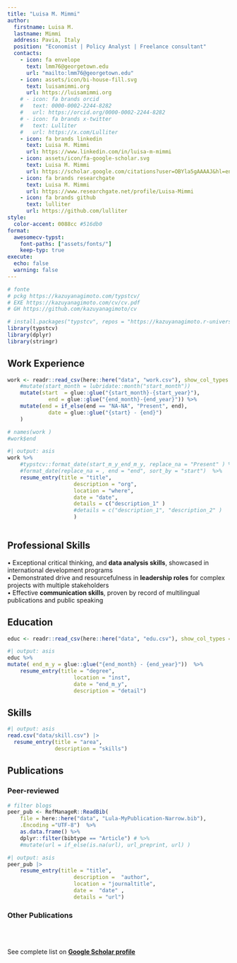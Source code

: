 ```yaml
---
title: "Luisa M. Mimmi"
author:
  firstname: Luisa M.
  lastname: Mimmi
  address: Pavia, Italy
  position: "Economist | Policy Analyst | Freelance consultant"
  contacts:
    - icon: fa envelope
      text: lmm76@georgetown.edu
      url: "mailto:lmm76@georgetown.edu"
    - icon: assets/icon/bi-house-fill.svg
      text: luisamimmi.org
      url: https://luisamimmi.org
    # - icon: fa brands orcid
    #   text: 0000-0002-2244-8282
    #   url: https://orcid.org/0000-0002-2244-8282
    # - icon: fa brands x-twitter
    #   text: Lulliter
    #   url: https://x.com/Lulliter
    - icon: fa brands linkedin
      text: Luisa M. Mimmi
      url: https://www.linkedin.com/in/luisa-m-mimmi
    - icon: assets/icon/fa-google-scholar.svg
      text: Luisa M. Mimmi
      url: https://scholar.google.com/citations?user=OBYla5gAAAAJ&hl=en&oi=ao
    - icon: fa brands researchgate
      text: Luisa M. Mimmi
      url: https://www.researchgate.net/profile/Luisa-Mimmi
    - icon: fa brands github
      text: lulliter
      url: https://github.com/lulliter
style:
  color-accent: 0088cc #516db0
format:
  awesomecv-typst:
    font-paths: ["assets/fonts/"]
    keep-typ: true
execute: 
  echo: false
  warning: false
---
```


```r
# fonte 
# pckg https://kazuyanagimoto.com/typstcv/
# EXE https://kazuyanagimoto.com/cv/cv.pdf
# GH https://github.com/kazuyanagimoto/cv

# install.packages("typstcv", repos = "https://kazuyanagimoto.r-universe.dev")
library(typstcv)
library(dplyr)
library(stringr)
```

## Work Experience
```r
work <- readr::read_csv(here::here("data", "work.csv"), show_col_types = FALSE)%>% 
	#mutate(start_month = lubridate::month("start_month"))
	mutate(start  = glue::glue("{start_month}-{start_year}"),
			 end = glue::glue("{end_month}-{end_year}")) %>% 
	mutate(end = if_else(end == "NA-NA", "Present", end),
			 date = glue::glue("{start} - {end}")
	)

# names(work )
#work$end
```

```r
#| output: asis
work %>% 
	#typstcv::format_date(start_m_y_end_m_y, replace_na = "Present" ) %>% 
	#format_date(replace_na = , end = "end", sort_by = "start")  %>% 
	resume_entry(title = "title",
					 description = "org",
					 location = "where",
					 date = "date",
					 details = c("description_1" )
					 #details = c("description_1", "description_2" )
					 ) 
	
```


## Professional Skills
 
 •	<!-- \faIcon{calculator}--> Exceptional critical thinking, and **data analysis skills**, showcased in international development programs    
 •	<!-- \faIcon{sitemap}--> Demonstrated drive and resourcefulness in **leadership roles** for complex projects with multiple stakeholders      
 •	<!-- \faIcon{users}--> Effective **communication skills**, proven by record of multilingual publications and public speaking 

\newpage

## Education

```r
educ <- readr::read_csv(here::here("data", "edu.csv"), show_col_types = FALSE)
```

```r
#| output: asis
educ %>% 
mutate( end_m_y = glue::glue("{end_month} - {end_year}"))  %>% 
	resume_entry(title = "degree",
					 location = "inst",
					 date = "end_m_y",
					 description = "detail")
```
 


## Skills

```r
#| output: asis
read.csv("data/skill.csv") |>
  resume_entry(title = "area",
               description = "skills")
```


 
 
## Publications

### Peer-reviewed  


```r
# filter blogs
peer_pub <- RefManageR::ReadBib(
	file = here::here("data", "Lula-MyPublication-Narrow.bib"),
	.Encoding ="UTF-8")  %>%
	as.data.frame() %>%
	dplyr::filter(bibtype == "Article") # %>% 
	#mutate(url = if_else(is.na(url), url_preprint, url) )

```

```r
#| output: asis
peer_pub |>
	resume_entry(title = "title",
					 description =  "author",
					 location = "journaltitle",
					 date =  "date" ,
					 details = "url")
```


### Other Publications  
<br><br>

See complete list on  [**Google Scholar profile**](https://scholar.google.com/citations?user=OBYla5gAAAAJ&hl=en&oi=ao)

 
<!-- ### Blog posts -->
<!-- ```{r} -->
<!-- # filter blogs -->
<!-- lula_blog <- RefManageR::ReadBib( -->
<!--   file = here::here("data", "Lula-MyPublication-Narrow.bib"), -->
<!--   .Encoding ="UTF-8")  %>% -->
<!--   as.data.frame() %>% -->
<!--   dplyr::filter(bibtype  == "Online") -->
<!-- ``` -->

<!-- ```{r} -->
<!-- #| output: asis -->
<!-- lula_blog |> -->
<!-- 	resume_entry(title = "title", -->
<!-- 					 location = "type", -->
<!-- 					 description = "author", -->
<!-- 					 date = "date", -->
<!-- 					 details = "url") -->
<!-- ``` -->


<!-- ## Conference and Seminars  -->

<!-- ```{r} -->
<!-- # filter recent and....  -->
<!-- talks <- RefManageR::ReadBib( -->
<!-- 	file = here::here("data", "Lula-MyTalks.bib"), -->
<!-- 	.Encoding ="UTF-8")  %>% -->
<!-- 	as.data.frame() %>% -->
<!-- 	mutate(year = stringr::str_extract(date,pattern = "^.{1,4}")) %>%  -->
<!-- 	dplyr::filter(year >2020 & type != "Invited Talk") # %>%  -->
<!-- #mutate(url = if_else(is.na(url), url_preprint, url) ) -->

<!-- ``` -->

<!-- ```{r} -->
<!-- #| output: asis -->

<!-- talks %>% -->
<!-- 	resume_entry(title = "title",  -->
<!-- 					 date = "date" , -->
<!-- 					 description = "eventtitle",location = "venue" -->
<!-- 	) -->
<!-- ``` -->
